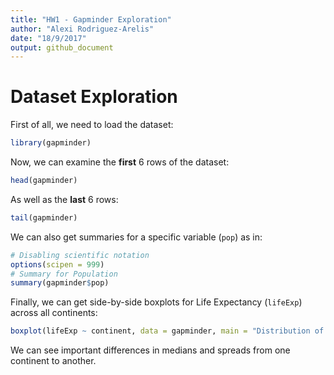 ```yaml
---
title: "HW1 - Gapminder Exploration"
author: "Alexi Rodriguez-Arelis"
date: "18/9/2017"
output: github_document
---
```


# Dataset Exploration

First of all, we need to load the dataset:

```r
library(gapminder)
```

Now, we can examine the **first** 6 rows of the dataset:

```r
head(gapminder)
```

As well as the **last** 6 rows:

```r
tail(gapminder)
```

We can also get summaries for a specific variable (`pop`) as in:

```r
# Disabling scientific notation
options(scipen = 999)
# Summary for Population
summary(gapminder$pop)
```

Finally, we can get side-by-side boxplots for Life Expectancy (`lifeExp`) across all continents:

```r
boxplot(lifeExp ~ continent, data = gapminder, main = "Distribution of Life Expectancy across All Continents")
```

We can see important differences in medians and spreads from one continent to another.
